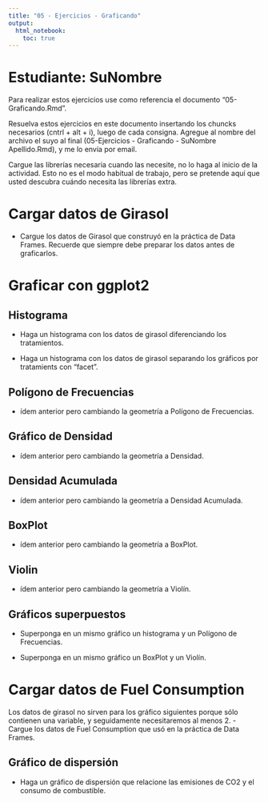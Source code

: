 ```yaml
---
title: "05 - Ejercicios - Graficando"
output: 
  html_notebook: 
    toc: true
---
```


# Estudiante: SuNombre

Para realizar estos ejercicios use como referencia el documento "05-Graficando.Rmd".

Resuelva estos ejercicios en este documento insertando los chuncks necesarios (cntrl + alt + i), luego de cada consigna. Agregue al nombre del archivo el suyo al final (05-Ejercicios - Graficando - SuNombre Apellido.Rmd), y me lo envía por email.

Cargue las librerías necesaria cuando las necesite, no lo haga al inicio de la actividad. Esto no es el modo habitual de trabajo, pero se pretende aquí que usted descubra cuándo necesita las librerías extra.

# Cargar datos de Girasol

-   Cargue los datos de Girasol que construyó en la práctica de Data Frames. Recuerde que siempre debe preparar los datos antes de graficarlos.

# Graficar con ggplot2

## Histograma

-   Haga un histograma con los datos de girasol diferenciando los tratamientos.

-   Haga un histograma con los datos de girasol separando los gráficos por tratamients con "facet".

##  Polígono de Frecuencias

-   ídem anterior pero cambiando la geometría a Polígono de Frecuencias.

## Gráfico de Densidad

-   ídem anterior pero cambiando la geometría a Densidad.

## Densidad Acumulada

-   ídem anterior pero cambiando la geometría a Densidad Acumulada.

## BoxPlot

-   ídem anterior pero cambiando la geometría a BoxPlot.

## Violin

-   ídem anterior pero cambiando la geometría a Violín.

## Gráficos superpuestos

-   Superponga en un mismo gráfico un histograma y un Polígono de Frecuencias.

-   Superponga en un mismo gráfico un BoxPlot y un Violín.

# Cargar datos de Fuel Consumption

Los datos de girasol no sirven para los gráfico siguientes porque sólo contienen una variable, y seguidamente necesitaremos al menos 2.
-   Cargue los datos de Fuel Consumption que usó en la práctica de Data Frames.

## Gráfico de dispersión

-   Haga un gráfico de dispersión que relacione las emisiones de CO2 y el consumo de combustible.

